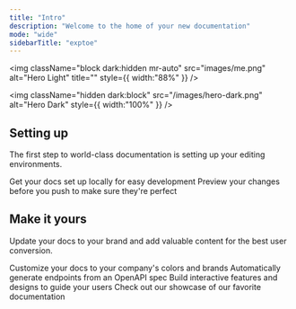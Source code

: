 ```yaml
---
title: "Intro"
description: "Welcome to the home of your new documentation"
mode: "wide"
sidebarTitle: "exptoe"
---
```


<img
  className="block dark:hidden mr-auto"
  src="images/me.png"
  alt="Hero Light"
  title=""
  style={{ width:"88%" }}
/>

<img
  className="hidden dark:block"
  src="/images/hero-dark.png"
  alt="Hero Dark"
  style={{ width:"100%" }}
/>

<AccordionGroup>
  <Accordion title="New Accordion" icon="sparkles">
    
  </Accordion>
  <Accordion title="New Accordion" icon="sparkles">
    
  </Accordion>
</AccordionGroup>

## Setting up

The first step to world-class documentation is setting up your editing environments.

<CardGroup cols={2}>
  <Card title="Edit Your Docs" icon="pen-to-square" href="https://mintlify.com/docs/quickstart">
    Get your docs set up locally for easy development
  </Card>
  <Card title="Preview Changes" icon="image" href="https://mintlify.com/docs/development">
    Preview your changes before you push to make sure they're perfect
  </Card>
</CardGroup>

## Make it yours

Update your docs to your brand and add valuable content for the best user conversion.

<CardGroup cols={2}>
  <Card title="Customize Style" icon="palette" href="https://mintlify.com/docs/settings/global">
    Customize your docs to your company's colors and brands
  </Card>
  <Card title="Reference APIs" icon="code" href="https://mintlify.com/docs/api-playground/openapi">
    Automatically generate endpoints from an OpenAPI spec
  </Card>
  <Card title="Add Components" icon="screwdriver-wrench" href="https://mintlify.com/docs/content/components/accordions">
    Build interactive features and designs to guide your users
  </Card>
  <Card title="Get Inspiration" icon="stars" href="https://mintlify.com/customers">
    Check out our showcase of our favorite documentation
  </Card>
</CardGroup>